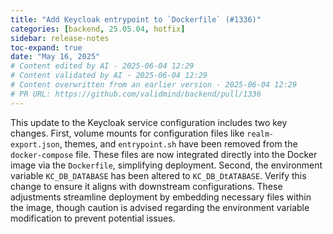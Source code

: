 ```yaml
---
title: "Add Keycloak entrypoint to `Dockerfile` (#1336)"
categories: [backend, 25.05.04, hotfix]
sidebar: release-notes
toc-expand: true
date: "May 16, 2025"
# Content edited by AI - 2025-06-04 12:29
# Content validated by AI - 2025-06-04 12:29
# Content overwritten from an earlier version - 2025-06-04 12:29
# PR URL: https://github.com/validmind/backend/pull/1336
---
```


This update to the Keycloak service configuration includes two key changes. First, volume mounts for configuration files like `realm-export.json`, themes, and `entrypoint.sh` have been removed from the `docker-compose` file. These files are now integrated directly into the Docker image via the `Dockerfile`, simplifying deployment. Second, the environment variable `KC_DB_DATABASE` has been altered to `KC_DB_DtATABASE`. Verify this change to ensure it aligns with downstream configurations. These adjustments streamline deployment by embedding necessary files within the image, though caution is advised regarding the environment variable modification to prevent potential issues.